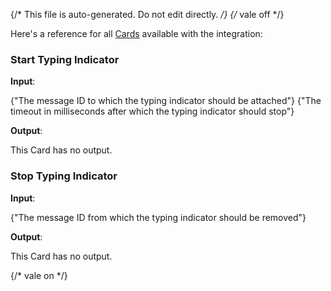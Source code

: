 {/* This file is auto-generated. Do not edit directly. */}
{/* vale off */}

Here's a reference for all [Cards](/learn/reference/cards/) available with the integration:

### Start Typing Indicator

**Input**:

<Expandable title="input fields">
  <ResponseField
    name="conversationId"
    type="string"
    required
  >
    
  </ResponseField>
  <ResponseField
    name="messageId"
    type="string"
    required
  >
    <span>{"The message ID to which the typing indicator should be attached"}</span>
  </ResponseField>
  <ResponseField
    name="timeout"
    type="number"
  >
    <span>{"The timeout in milliseconds after which the typing indicator should stop"}</span>
  </ResponseField>
</Expandable>

**Output**:

This Card has no output.

### Stop Typing Indicator

**Input**:

<Expandable title="input fields">
  <ResponseField
    name="conversationId"
    type="string"
    required
  >
    
  </ResponseField>
  <ResponseField
    name="messageId"
    type="string"
    required
  >
    <span>{"The message ID from which the typing indicator should be removed"}</span>
  </ResponseField>
</Expandable>

**Output**:

This Card has no output.


{/* vale on */}